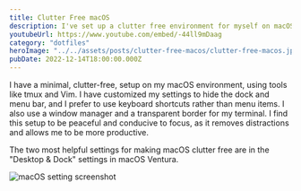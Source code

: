 ```yaml
---
title: Clutter Free macOS
description: I've set up a clutter free environment for myself on macOS. I'll show you a few tips on how.
youtubeUrl: https://www.youtube.com/embed/-44ll9mDaag
category: "dotfiles"
heroImage: "../../assets/posts/clutter-free-macos/clutter-free-macos.jpeg"
pubDate: 2022-12-14T18:00:00.000Z
---
```


I have a minimal, clutter-free, setup on my macOS environment, using tools like tmux and Vim. I have customized my settings to hide the dock and menu bar, and I prefer to use keyboard shortcuts rather than menu items. I also use a window manager and a transparent border for my terminal. I find this setup to be peaceful and conducive to focus, as it removes distractions and allows me to be more productive.

The two most helpful settings for making macOS clutter free are in the "Desktop & Dock" settings in macOS Ventura.

![macOS setting screenshot](../../assets/posts/clutter-free-macos/clutter-free-macos-settings.png)
